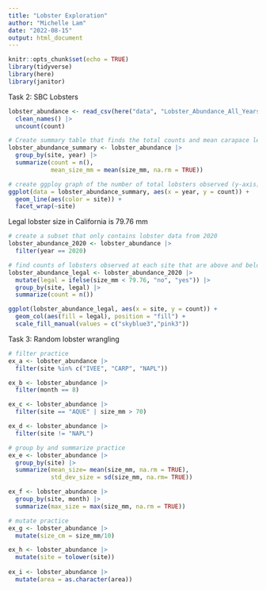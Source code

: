 ```yaml
---
title: "Lobster Exploration"
author: "Michelle Lam"
date: "2022-08-15"
output: html_document
---
```


```r
knitr::opts_chunk$set(echo = TRUE)
library(tidyverse)
library(here)
library(janitor)
```

Task 2: SBC Lobsters
```r
lobster_abundance <- read_csv(here("data", "Lobster_Abundance_All_Years_20210412.csv"), na = c("-99999", "")) |> 
  clean_names() |> 
  uncount(count)

# Create summary table that finds the total counts and mean carapace lengths of lobsters observed in the dataset by site and year
lobster_abundance_summary <- lobster_abundance |> 
  group_by(site, year) |> 
  summarize(count = n(), 
            mean_size_mm = mean(size_mm, na.rm = TRUE))

# create ggploy graph of the number of total lobsters observed (y-axis) by year (x-axis) in the study, grouped by site
ggplot(data = lobster_abundance_summary, aes(x = year, y = count)) +
  geom_line(aes(color = site)) +
  facet_wrap(~site)
```

Legal lobster size in California is 79.76 mm
```r
# create a subset that only contains lobster data from 2020
lobster_abundance_2020 <- lobster_abundance |> 
  filter(year == 2020)

# find counts of lobsters observed at each site that are above and below the legal limit
lobster_abundance_legal <- lobster_abundance_2020 |> 
  mutate(legal = ifelse(size_mm < 79.76, "no", "yes")) |> 
  group_by(site, legal) |> 
  summarize(count = n())

ggplot(lobster_abundance_legal, aes(x = site, y = count)) +
  geom_col(aes(fill = legal), position = "fill") +
  scale_fill_manual(values = c("skyblue3","pink3"))
```

Task 3: Random lobster wrangling
```r
# filter practice
ex_a <- lobster_abundance |> 
  filter(site %in% c("IVEE", "CARP", "NAPL"))

ex_b <- lobster_abundance |> 
  filter(month == 8)

ex_c <- lobster_abundance |> 
  filter(site == "AQUE" | size_mm > 70)

ex_d <- lobster_abundance |> 
  filter(site != "NAPL")

# group by and summarize practice
ex_e <- lobster_abundance |> 
  group_by(site) |> 
  summarize(mean_size= mean(size_mm, na.rm = TRUE),
            std_dev_size = sd(size_mm, na.rm= TRUE))

ex_f <- lobster_abundance |> 
  group_by(site, month) |> 
  summarize(max_size = max(size_mm, na.rm = TRUE))

# mutate practice
ex_g <- lobster_abundance |> 
  mutate(size_cm = size_mm/10)

ex_h <- lobster_abundance |> 
  mutate(site = tolower(site))
  
ex_i <- lobster_abundance |> 
  mutate(area = as.character(area))
```

